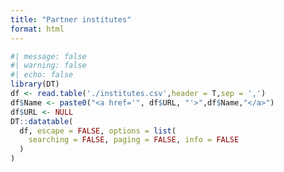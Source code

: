 ```yaml
---
title: "Partner institutes"
format: html
---
```


```r
#| message: false
#| warning: false
#| echo: false
library(DT)
df <- read.table('./institutes.csv',header = T,sep = ',')
df$Name <- paste0("<a href='", df$URL, "'>",df$Name,"</a>")
df$URL <- NULL
DT::datatable(
  df, escape = FALSE, options = list(
    searching = FALSE, paging = FALSE, info = FALSE
  )
)
```

